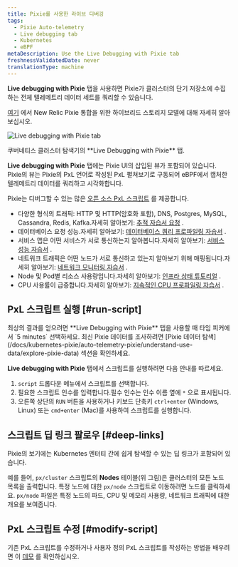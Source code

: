 ```yaml
---
title: Pixie를 사용한 라이브 디버깅
tags:
  - Pixie Auto-telemetry
  - Live debugging tab
  - Kubernetes
  - eBPF
metaDescription: Use the Live Debugging with Pixie tab
freshnessValidatedDate: never
translationType: machine
---
```


<DNT>**Live debugging with Pixie**</DNT> 탭을 사용하면 Pixie가 클러스터의 단기 저장소에 수집하는 전체 텔레메트리 데이터 세트를 쿼리할 수 있습니다.

[여기](/docs/kubernetes-pixie/auto-telemetry-pixie/understand-use-data/overview) 에서 New Relic Pixie 통합을 위한 하이브리드 스토리지 모델에 대해 자세히 알아보십시오.

<img
  title="Live debugging with Pixie tab"
  alt="Live debugging with Pixie tab"
  src="/images/pixie_screenshot-full_live-debugging.webp"
/>

<figcaption>
  쿠버네티스 클러스터 탐색기의 <DNT>**Live Debugging with Pixie**</DNT> 탭.
</figcaption>

<DNT>**Live debugging with Pixie**</DNT> 탭에는 Pixie UI의 삽입된 뷰가 포함되어 있습니다. Pixie의 뷰는 Pixie의 PxL 언어로 작성된 PxL 펼쳐보기로 구동되어 eBPF에서 캡처한 텔레메트리 데이터를 쿼리하고 시각화합니다.

Pixie는 디버그할 수 있는 많은 [오픈 소스 PxL 스크립트](https://github.com/pixie-io/pixie/tree/main/src/pxl_scripts) 를 제공합니다.

* 다양한 형식의 트래픽: HTTP 및 HTTP(암호화 포함), DNS, Postgres, MySQL, Cassandra, Redis, Kafka.자세히 알아보기: [추적 자습서 요청](https://docs.px.dev/tutorials/pixie-101/request-tracing/) .
* 데이터베이스 요청 성능.자세히 알아보기: [데이터베이스 쿼리 프로파일링 자습서](https://docs.px.dev/tutorials/pixie-101/database-query-profiling/) .
* 서비스 맵은 어떤 서비스가 서로 통신하는지 알아봅니다.자세히 알아보기: [서비스 성능 자습서](https://docs.px.dev/tutorials/pixie-101/service-performance/) .
* 네트워크 트래픽은 어떤 노드가 서로 통신하고 있는지 알아보기 위해 매핑됩니다.자세히 알아보기: [네트워크 모니터링 자습서](https://docs.px.dev/tutorials/pixie-101/network-monitoring/) .
* Node 및 Pod별 리소스 사용량입니다.자세히 알아보기: [인프라 상태 튜토리얼](https://docs.px.dev/tutorials/pixie-101/infra-health/) .
* CPU 사용률이 급증합니다.자세히 알아보기: [지속적인 CPU 프로파일링 자습서](https://docs.px.dev/tutorials/pixie-101/profiler/) .

## PxL 스크립트 실행 [#run-script]

<Callout variant="important">
  최상의 결과를 얻으려면 <DNT>**Live Debugging with Pixie**</DNT> 탭을 사용할 때 타임 피커에서 `5 minutes` 선택하세요. 최신 Pixie 데이터를 조사하려면 [Pixie 데이터 탐색](/docs/kubernetes-pixie/auto-telemetry-pixie/understand-use-data/explore-pixie-data) 섹션을 확인하세요.
</Callout>

<DNT>**Live debugging with Pixie**</DNT> 탭에서 스크립트를 실행하려면 다음 안내를 따르세요.

1. `script` 드롭다운 메뉴에서 스크립트를 선택합니다.
2. 필요한 스크립트 인수를 입력합니다.필수 인수는 인수 이름 옆에 `*` 으로 표시됩니다.
3. 오른쪽 상단의 `RUN` 버튼을 사용하거나 키보드 단축키 `ctrl+enter` (Windows, Linux) 또는 `cmd+enter` (Mac)를 사용하여 스크립트를 실행합니다.

## 스크립트 딥 링크 팔로우 [#deep-links]

Pixie의 보기에는 Kubernetes 엔터티 간에 쉽게 탐색할 수 있는 딥 링크가 포함되어 있습니다.

예를 들어, `px/cluster` 스크립트의 <DNT>**Nodes**</DNT> 테이블(위 그림)은 클러스터의 모든 노드 목록을 출력합니다. 특정 노드에 대한 `px/node` 스크립트로 이동하려면 노드를 클릭하세요. `px/node` 파일은 특정 노드의 파드, CPU 및 메모리 사용량, 네트워크 트래픽에 대한 개요를 보여줍니다.

## PxL 스크립트 수정 [#modify-script]

기존 PxL 스크립트를 수정하거나 사용자 정의 PxL 스크립트를 작성하는 방법을 배우려면 이 [데모](https://fast.wistia.com/embed/channel/tqh40xputt?wchannelid=tqh40xputt&wmediaid=nmbw64jwzd) 를 확인하십시오.
